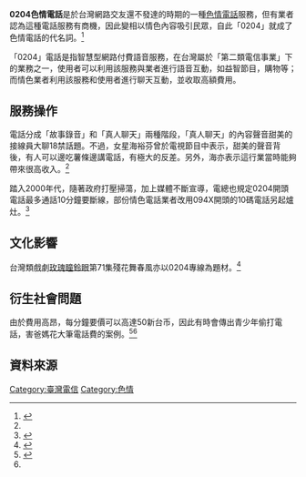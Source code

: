 '''0204色情電話'''是於台灣網路交友還不發達的時期的一種[[色情電話|色情電話]]服務，但有業者認為這種電話服務有商機，因此變相以情色內容吸引民眾，自此「0204」就成了色情電話的代名詞。<ref name="ebc20191209">{{cite web |author1=黃愔晴 |title=3句話賺千元 「0204色情電話」聲音本尊是她 |url=https://news.ebc.net.tw/news/entertainment/189205 |accessdate=2020-09-30 |archive-date=2019-12-09 |archive-url=https://web.archive.org/web/20191209175107/https://news.ebc.net.tw/News/entertainment/189205 |dead-url=no }}</ref>

「0204」電話是指智慧型網路付費語音服務，在台灣屬於「第二類電信事業」下的業務之一，使用者可以利用該服務與業者進行語音互動，如益智節目，購物等；而情色業者利用該服務和使用者進行聊天互動，並收取高額費用。

==服務操作==
電話分成「故事錄音」和「真人聊天」兩種階段，「真人聊天」的內容聲音甜美的接線員大聊18禁話題。不過，女星海裕芬曾於電視節目中表示，甜美的聲音背後，有人可以邊吃薯條邊講電話，有極大的反差。另外，海亦表示這行業當時能夠帶來很高收入。<ref name="ebc20191209"/>

踏入2000年代，隨著政府打壓掃蕩，加上媒體不斷宣導，電總也規定0204開頭電話最多通話10分鐘要斷線，部份情色電話業者改用094X開頭的10碼電話另起爐灶。<ref name="ltn-20051229">{{cite web |title=低價經淫 094X取代0204 |url=https://news.ltn.com.tw/news/society/paper/50433 |accessdate=2020-09-30 |archive-date=2018-05-22 |archive-url=https://web.archive.org/web/20180522140443/http://news.ltn.com.tw/news/society/paper/50433 |dead-url=no }}</ref>
==文化影響==
台灣類戲劇[[玫瑰瞳鈴眼|玫瑰瞳鈴眼]]第71集殘花舞春風亦以0204專線為題材。<ref name="TTVTVDrama">{{cite web |title=玫瑰瞳鈴眼 第 071 集 殘花舞春風 Rose n' Siren Eyes EP071 |url=https://www.youtube.com/watch?v=fHjfBbErFfg |accessdate=2020-09-30 |archive-date=2020-02-29 |archive-url=https://web.archive.org/web/20200229194625/https://www.youtube.com/watch?v=fHjfBbErFfg |dead-url=no }}</ref>
==衍生社會問題==
由於費用高昂，每分鐘要價可以高達50新台币，因此有時會傳出青少年偷打電話，害爸媽花大筆電話費的案例。<ref name="NowNews-20190629">{{cite web |title=當年打過0204電話？「淫聲浪語」背後真相曝光　全場驚呆 |url=https://www.nownews.com/news/20190629/3471224/ |accessdate=2020-09-30 |archive-date=2019-07-30 |archive-url=https://web.archive.org/web/20190730010137/https://www.nownews.com/news/20190629/3471224/ |dead-url=no }}</ref><ref name="ebc20191209"/>

==資料來源==
{{reflist}}

[[Category:臺灣電信|Category:臺灣電信]]
[[Category:色情|Category:色情]]